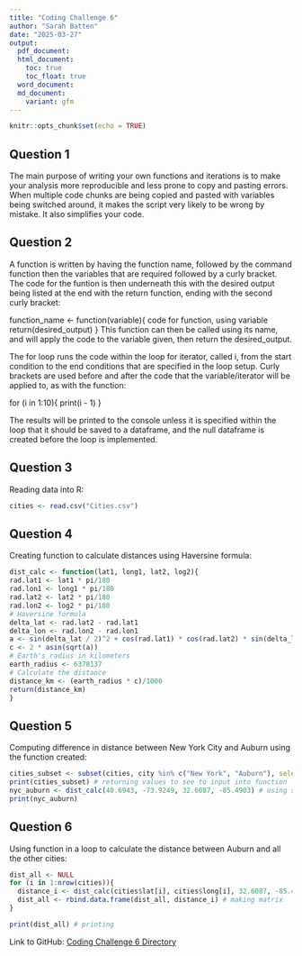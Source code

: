 ```yaml
---
title: "Coding Challenge 6"
author: "Sarah Batten"
date: "2025-03-27"
output: 
  pdf_document:
  html_document:
    toc: true
    toc_float: true
  word_document:
  md_document:
    variant: gfm
---
```


```r
knitr::opts_chunk$set(echo = TRUE)
```

## Question 1

The main purpose of writing your own functions and iterations is to make your analysis more reproducible and less prone to copy and pasting errors. When multiple code chunks are being copied and pasted with variables being switched around, it makes the script very likely to be wrong by mistake. It also simplifies your code.

## Question 2
A function is written by having the function name, followed by the command function then the variables that are required followed by a curly bracket. The code for the funtion is then underneath this with the desired output being listed at the end with the return function, ending with the second curly bracket:

function_name <- function(variable){
      code for function, using variable
      return(desired_output)
}
This function can then be called using its name, and will apply the code to the variable given, then return the desired_output.

The for loop runs the code within the loop for iterator, called i, from the start condition to the end conditions that are specified in the loop setup. Curly brackets are used before and after the code that the variable/iterator will be applied to, as with the function:

for (i in 1:10){
  print(i - 1)
}

The results will be printed to the console unless it is specified within the loop that it should be saved to a dataframe, and the null dataframe is created before the loop is implemented. 

## Question 3
Reading data into R:

```r
cities <- read.csv("Cities.csv")
```

## Question 4
Creating function to calculate distances using Haversine formula:

```r
dist_calc <- function(lat1, long1, lat2, log2){
rad.lat1 <- lat1 * pi/180
rad.lon1 <- long1 * pi/180
rad.lat2 <- lat2 * pi/180
rad.lon2 <- log2 * pi/180
# Haversine formula
delta_lat <- rad.lat2 - rad.lat1
delta_lon <- rad.lon2 - rad.lon1
a <- sin(delta_lat / 2)^2 + cos(rad.lat1) * cos(rad.lat2) * sin(delta_lon / 2)^2
c <- 2 * asin(sqrt(a))
# Earth's radius in kilometers
earth_radius <- 6378137
# Calculate the distance
distance_km <- (earth_radius * c)/1000
return(distance_km)
}
```


## Question 5
Computing difference in distance between New York City and Auburn using the function created:

```r
cities_subset <- subset(cities, city %in% c("New York", "Auburn"), select = c(long, lat)) # subsetting data to get the two cities we are interested in
print(cities_subset) # returning values to see to input into function
nyc_auburn <- dist_calc(40.6943, -73.9249, 32.6087, -85.4903) # using subset data in function
print(nyc_auburn)
```

## Question 6
Using function in a loop to calculate the distance between Auburn and all the other cities:

```r
dist_all <- NULL
for (i in 1:nrow(cities)){
  distance_i <- dist_calc(cities$lat[i], cities$long[i], 32.6087, -85.4903) # applying function to every city
  dist_all <- rbind.data.frame(dist_all, distance_i) # making matrix
}

print(dist_all) # printing
```


Link to GitHub: 
[Coding Challenge 6 Directory](https://github.com/sarahbatten/PLPA6820/tree/main)
